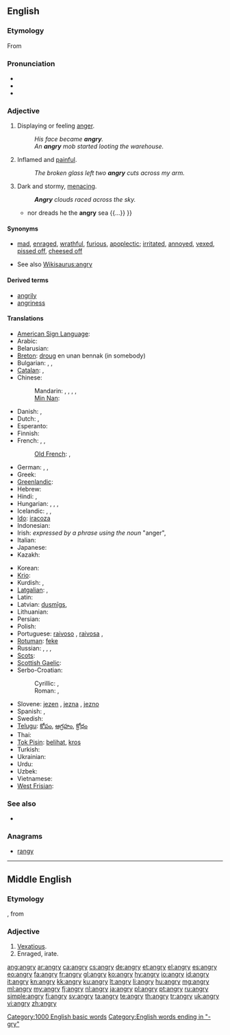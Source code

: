 ==English==

===Etymology===
From {{etyl|enm|en}}

===Pronunciation===
* {{IPA|/ˈæŋ.ɡri/}}
* {{audio|en-us-angry.ogg|Audio (US)}}
* {{rhymes|æŋɡri}}

===Adjective===
{{en-adj|angr|ier}}

# Displaying or feeling [[anger]].
#: ''His face became '''angry'''.''
#: ''An '''angry''' mob started looting the warehouse.''
# {{context|said about a wound or a rash}} Inflamed and [[painful]].
#: ''The broken glass left two '''angry''' cuts across my arm.''
# {{figuratively|said about the sky or the sea}} Dark and stormy, [[menacing]].
#: '''''Angry''' clouds raced across the sky.''
#* {{quote-book|1756|[[w:Christopher Smart|Christopher Smart]]|3=[http://books.google.com/books?id=fnpYmCFiZlcC The Book of the Epodes]|chapter=Ode II|by=[[w:Horace|Horace]]
|passage={{...}} nor dreads he the '''angry''' sea {{...}} }}

====Synonyms====
* {{sense|displaying anger}} [[mad]], [[enraged]], [[wrathful]], [[furious]], [[apoplectic]]; [[irritated]], [[annoyed]], [[vexed]], [[pissed off]], [[cheesed off]]
* See also [[Wikisaurus:angry]]

====Derived terms====
* [[angrily]]
* [[angriness]]

====Translations====
{{trans-top|displaying anger}}
* [[American Sign Language]]: {{tø|ase|Claw5@NearNose-PalmBack}}
* Arabic: {{t|ar|غاضب|tr=ghāDib}}
* Belarusian: {{t|be|сярдзіты|tr=sjardzíty|sc=Cyrl}}
* [[Breton]]: [[droug]] en unan bennak (in somebody)
* Bulgarian: {{t+|bg|ядосан|m|tr=jadosan}},  {{t|bg|разгневен|tr=razgnéven}},  {{t+|bg|сърдит|tr=sǎrdít}}
* [[Catalan]]: {{t|ca|enfadat}}, {{t|ca|enutjat}}
* Chinese:
*: Mandarin: {{t-|cmn|恼怒|sc=Hani}},  {{t-|cmn|恼怒|tr=nǎonù|sc=Hani}},  {{t-|cmn|忿怒|tr=fènnù|sc=Hani}},  {{t-|cmn|生氣|sc=Hani}},  {{t-|cmn|生气|tr=shēngqì|sc=Hani}}
*: [[Min Nan]]: {{tø|nan|受氣|tr=siū-khì|sc=Hans}}
* Danish: {{t-|da|vred}}, {{t+|da|sur}}
* Dutch: {{t+|nl|kwaad}}, {{t+|nl|boos}}
* Esperanto: {{t-|eo|kolera|xs=Esperanto}}
* Finnish: {{t+|fi|vihainen}}
* French: {{t+|fr|fâché|m}}, {{t+|fr|fâchée|f}}, {{t+|fr|en colère}}
*: [[Old French]]: {{tø|fro|irié}}, {{tø|fro|irous}}
* German: {{t+|de|böse}}, {{t-|de|verärgert}},  {{t+|de|zornig}}
* Greek: {{t+|el|θυμωμένος|m|tr=thimoménos}}
* [[Greenlandic]]: {{t|kl|ninngappoq}}
* Hebrew: {{t|he|סר|tr=sar}}
* Hindi: {{t|hi|नाराज़|tr=nārāz|xs=Hindi}},  {{t|hi|क्रोधित|tr=krodhit|xs=Hindi}}
* Hungarian: {{t+|hu|haragos}}, {{t+|hu|dühös}}, {{t+|hu|mérges}},  {{t|hu|bősz}}
* Icelandic: {{t+|is|reiður|m}}, {{t+|is|reið|f}}, {{t+|is|reitt|n}}
* [[Ido]]: [[iracoza]]
* Indonesian: {{t-|id|marah|xs=Indonesian}}
* Irish: ''expressed by a phrase using the noun'' {{t-|ga|fearg|f|xs=Irish}} "anger", {{t|ga|cochallach}}
* Italian: {{t+|it|arrabbiato}}
* Japanese: {{t|ja|怒る|tr=おこった, okotta|alt=怒った|sc=Jpan}}
* Kazakh: {{t|kk|ашулы|tr=aşulı|sc=Cyrl|xs=Kazakh}}
{{trans-mid}}
* Korean: {{t|ko|화내다|tr=hwanan|alt=화난|sc=Kore}}
* [[Krio]]: {{tø|kri|vex}}
* Kurdish: {{t|ku|توڕه‌|tr=ture|sc=ku-Arab}}, {{t|ku|زیز|tr=ziz|sc=ku-Arab}}
* [[Latgalian]]: {{tø|ltg|sirdeigs}}, {{tø|ltg|špetnys}}
* Latin: {{t-|la|iratus}}
* Latvian: [[dusmīgs]], {{t|lv|pikts}}
* Lithuanian: {{t|lt|piktas|xs=Lithuanian}}
* Persian: {{t|fa|خشمگین|tr=xašmgin|sc=fa-Arab}}
* Polish: {{t+|pl|zły}}
* Portuguese: [[raivoso]] {{m}}, [[raivosa]] {{f}}, {{t+|pt|bravo}}
* [[Rotuman]]: [[feke]]
* Russian: {{t|ru|сердитый|tr=serdítyj}}, {{t+|ru|злой|tr=zloj}}, {{t|ru|разгневанный|tr=razgnévannyj}}, {{qualifier|e.g. tone}} {{t|ru|гневный|tr=gnévnyj|sc=Cyrl}}
* [[Scots]]: {{tø|sco|fasht|xs=Scots}}
* [[Scottish Gaelic]]: {{t-|gd|fiadhaich|xs=Scottish Gaelic}}
* Serbo-Croatian:
*: Cyrillic: {{t|sh|гневан}}, {{t|sh|гњеван}}
*: Roman: {{t|sh|gnevan}}, {{t|sh|gnjevan}}
* Slovene: [[jezen]] {{m}}, [[jezna]] {{f}}, [[jezno]] {{n}}
* Spanish: {{t-|es|enojado}}, {{t-|es|enfadado}}
* Swedish: {{t+|sv|arg}}
* [[Telugu]]: [[కోపం]], [[ఆగ్రహం]], [[క్రోధం]]
* Thai: {{t|th|โกรธ|tr=gròht}}
* [[Tok Pisin]]: [[belihat]], [[kros]]
* Turkish: {{t+|tr|kızgın}}
* Ukrainian: {{t|uk|сердитий|tr=serdýtyj|sc=Cyrl}}
* Urdu: {{t|ur|ناراض|tr=nārāz|sc=ur-Arab}}
* Uzbek: {{t|uz|jahldor}}
* Vietnamese: {{t|vi|tức giận|xs=Vietnamese}}
* [[West Frisian]]: {{t-|fy|lilk|xs=West Frisian}}
{{trans-bottom}}

===See also===
* {{pedialite|Anger}}

===Anagrams===
* [[rangy#English|rangy]]

[[Category:1000 English basic words]]
[[Category:English words ending in "-gry"]]

----

==Middle English==

===Etymology===
{{suffix|anger|y|lang=enm}}, from {{etyl|non|enm}} {{term|angr||affliction, sorrow|lang=non}}

===Adjective===
{{head|enm|adjective}}

# [[vexatious|Vexatious]].
# Enraged, irate.

[[ang:angry]]
[[ar:angry]]
[[ca:angry]]
[[cs:angry]]
[[de:angry]]
[[et:angry]]
[[el:angry]]
[[es:angry]]
[[eo:angry]]
[[fa:angry]]
[[fr:angry]]
[[gl:angry]]
[[ko:angry]]
[[hy:angry]]
[[io:angry]]
[[id:angry]]
[[it:angry]]
[[kn:angry]]
[[kk:angry]]
[[ku:angry]]
[[lt:angry]]
[[li:angry]]
[[hu:angry]]
[[mg:angry]]
[[ml:angry]]
[[my:angry]]
[[fj:angry]]
[[nl:angry]]
[[ja:angry]]
[[pl:angry]]
[[pt:angry]]
[[ru:angry]]
[[simple:angry]]
[[fi:angry]]
[[sv:angry]]
[[ta:angry]]
[[te:angry]]
[[th:angry]]
[[tr:angry]]
[[uk:angry]]
[[vi:angry]]
[[zh:angry]]